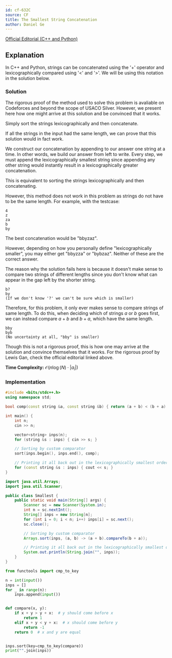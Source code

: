 ```yaml
---
id: cf-632C
source: CF
title: The Smallest String Concatenation
author: Daniel Ge
---
```


[Official Editorial (C++ and Python)](https://codeforces.com/blog/entry/43493)

## Explanation

<Info title="Notation">

In C++ and Python, strings can be concatenated using the '+' operator and lexicographically compared using '\<' and '\>'.
We will be using this notation in the solution below.

</Info>

### Solution

The rigorous proof of the method used to solve this problem is avaliable on Codeforces and beyond the scope of USACO Silver.
However, we present here how one might arrive at this solution and be convinced that it works.

<Warning title="Bogus Solution">

Simply sort the strings lexicographically and then concatenate.

</Warning>

If all the strings in the input had the same length, we can prove that this solution would in fact work.

<Spoiler title="Proof of above">

We construct our concatenation by appending to our answer one string at a time. In other words, we build our answer from left to write.
Every step, we must append the lexicographically smallest string since appending any other string would instantly result in a lexicographically greater concatenation.

This is equivalent to sorting the strings lexicographically and then concatenating.

</Spoiler>

However, this method does not work in this problem as strings do not have to be the same length.
For example, with the testcase:
```
4
z
za
b
by
```
The best concatenation would be "bbyzaz".

However, depending on how you personally define "lexicographically smaller", you may either get "bbyzza" or "bybzaz".
Neither of these are the correct answer.

The reason why the solution fails here is because it doesn't make sense to compare two strings of different lengths since you don't know what can appear in the gap left by the shorter string.
```
b?
by
(If we don't know '?' we can't be sure which is smaller)
```

Therefore, for this problem, it only ever makes sense to compare strings of same length.
To do this, when deciding which of strings $a$ or $b$ goes first, we can instead compare $a + b$ and $b + a$, which have the same length.
```
bby
byb
(No uncertainty at all, "bby" is smaller)
```

Though this is not a rigorous proof, this is how one may arrive at the solution and convince themselves that it works.
For the rigorous proof by Lewis Gan, check the official editorial linked above.

**Time Complexity:** $\mathcal{O}(n \log(N) \cdot |a_i|)$

### Implementation

<LanguageSection>
<CPPSection>

```cpp
#include <bits/stdc++.h>
using namespace std;

bool comp(const string &a, const string &b) { return (a + b) < (b + a); }

int main() {
	int n;
	cin >> n;

	vector<string> inps(n);
	for (string &s : inps) { cin >> s; }

	// Sorting by custom comparator
	sort(inps.begin(), inps.end(), comp);

	// Printing it all back out in the lexicographically smallest order
	for (const string &s : inps) { cout << s; }
}
```

</CPPSection>
<JavaSection>

```java
import java.util.Arrays;
import java.util.Scanner;

public class Smallest {
	public static void main(String[] args) {
		Scanner sc = new Scanner(System.in);
		int n = sc.nextInt();
		String[] inps = new String[n];
		for (int i = 0; i < n; i++) inps[i] = sc.next();
		sc.close();

		// Sorting by custom comparator
		Arrays.sort(inps, (a, b) -> (a + b).compareTo(b + a));

		// Printing it all back out in the lexicographically smallest order
		System.out.println(String.join("", inps));
	}
}
```

</JavaSection>
<PySection>

```py
from functools import cmp_to_key

n = int(input())
inps = []
for _ in range(n):
	inps.append(input())


def compare(x, y):
	if x + y > y + x:  # y should come before x
		return 1
	elif x + y < y + x:  # x should come before y
		return -1
	return 0  # x and y are equal


inps.sort(key=cmp_to_key(compare))
print("".join(inps))
```

</PySection>
</LanguageSection>
